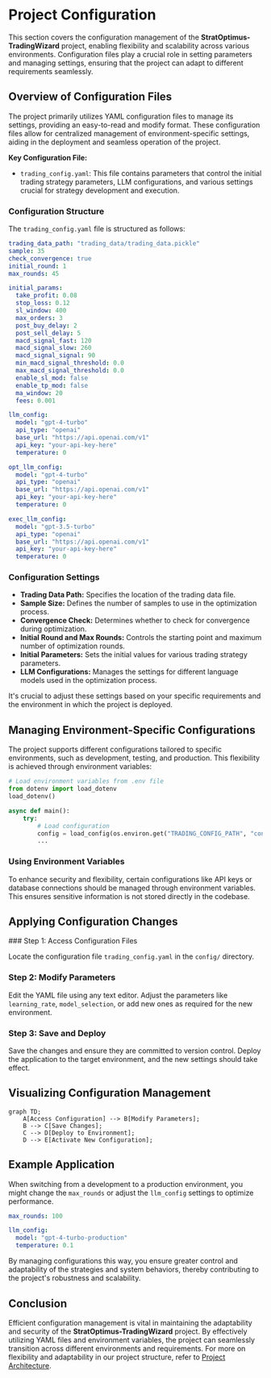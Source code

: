 
# Project Configuration

This section covers the configuration management of the **StratOptimus-TradingWizard** project, enabling flexibility and scalability across various environments. Configuration files play a crucial role in setting parameters and managing settings, ensuring that the project can adapt to different requirements seamlessly.

## Overview of Configuration Files

The project primarily utilizes YAML configuration files to manage its settings, providing an easy-to-read and modify format. These configuration files allow for centralized management of environment-specific settings, aiding in the deployment and seamless operation of the project.

**Key Configuration File:**

- `trading_config.yaml`: This file contains parameters that control the initial trading strategy parameters, LLM configurations, and various settings crucial for strategy development and execution.

### Configuration Structure

The `trading_config.yaml` file is structured as follows:

```yaml
trading_data_path: "trading_data/trading_data.pickle"
sample: 35
check_convergence: true
initial_round: 1
max_rounds: 45

initial_params:
  take_profit: 0.08
  stop_loss: 0.12
  sl_window: 400
  max_orders: 3
  post_buy_delay: 2
  post_sell_delay: 5
  macd_signal_fast: 120
  macd_signal_slow: 260
  macd_signal_signal: 90
  min_macd_signal_threshold: 0.0
  max_macd_signal_threshold: 0.0
  enable_sl_mod: false
  enable_tp_mod: false
  ma_window: 20
  fees: 0.001

llm_config:
  model: "gpt-4-turbo"
  api_type: "openai"
  base_url: "https://api.openai.com/v1"
  api_key: "your-api-key-here"
  temperature: 0

opt_llm_config:
  model: "gpt-4-turbo"
  api_type: "openai"
  base_url: "https://api.openai.com/v1"
  api_key: "your-api-key-here"
  temperature: 0

exec_llm_config:
  model: "gpt-3.5-turbo"
  api_type: "openai"
  base_url: "https://api.openai.com/v1"
  api_key: "your-api-key-here"
  temperature: 0
```

### Configuration Settings

- **Trading Data Path:** Specifies the location of the trading data file.
- **Sample Size:** Defines the number of samples to use in the optimization process.
- **Convergence Check:** Determines whether to check for convergence during optimization.
- **Initial Round and Max Rounds:** Controls the starting point and maximum number of optimization rounds.
- **Initial Parameters:** Sets the initial values for various trading strategy parameters.
- **LLM Configurations:** Manages the settings for different language models used in the optimization process.

<Callout>
It's crucial to adjust these settings based on your specific requirements and the environment in which the project is deployed.
</Callout>

## Managing Environment-Specific Configurations

The project supports different configurations tailored to specific environments, such as development, testing, and production. This flexibility is achieved through environment variables:

```python
# Load environment variables from .env file
from dotenv import load_dotenv
load_dotenv()

async def main():
    try:
        # Load configuration
        config = load_config(os.environ.get("TRADING_CONFIG_PATH", "config/trading_config.yaml"))
        ...
```

### Using Environment Variables

To enhance security and flexibility, certain configurations like API keys or database connections should be managed through environment variables. This ensures sensitive information is not stored directly in the codebase.

## Applying Configuration Changes

<Steps>
### Step 1: Access Configuration Files

Locate the configuration file `trading_config.yaml` in the `config/` directory.

### Step 2: Modify Parameters

Edit the YAML file using any text editor. Adjust the parameters like `learning_rate`, `model_selection`, or add new ones as required for the new environment.

### Step 3: Save and Deploy

Save the changes and ensure they are committed to version control. Deploy the application to the target environment, and the new settings should take effect.
</Steps>

## Visualizing Configuration Management

```mermaid
graph TD;
    A[Access Configuration] --> B[Modify Parameters];
    B --> C[Save Changes];
    C --> D[Deploy to Environment];
    D --> E[Activate New Configuration];
```

## Example Application

When switching from a development to a production environment, you might change the `max_rounds` or adjust the `llm_config` settings to optimize performance.

```yaml
max_rounds: 100

llm_config:
  model: "gpt-4-turbo-production"
  temperature: 0.1
```

By managing configurations this way, you ensure greater control and adaptability of the strategies and system behaviors, thereby contributing to the project's robustness and scalability.

## Conclusion

Efficient configuration management is vital in maintaining the adaptability and security of the **StratOptimus-TradingWizard** project. By effectively utilizing YAML files and environment variables, the project can seamlessly transition across different environments and requirements. For more on flexibility and adaptability in our project structure, refer to [Project Architecture](/project-architecture).
```
